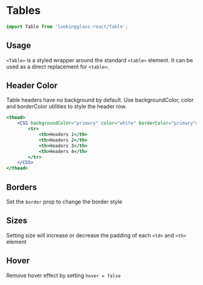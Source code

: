 
<Meta title="Components/Table" component={Table} argTypes={stories.argTypes} />

# Tables

<Description of={Table} />

```js
import Table from 'lookingglass-react/Table';
```

<Canvas>
    <Story story={stories.AllProps} name="All Props" />
</Canvas>

<ArgsTable story="All Props" />

## Usage

`<Table>` is a styled wrapper around the standard `<table>` element.
It can be used as a direct replacement for `<table>`.

## Header Color

Table headers have no background by default.
Use backgroundColor, color and borderColor utilities to style the header row.

```jsx
<thead>
    <CSS backgroundColor="primary" color="white" borderColor="primary">
        <tr>
            <th>Headers 1</th>
            <th>Headers 2</th>
            <th>Headers 3</th>
            <th>Headers 4</th>
        </tr>
    </CSS>
</thead>
```

<Canvas>
    <Story story={stories.HeadingColor} />
</Canvas>

## Borders

Set the `border` prop to change the border style

<Canvas>
    <Story story={stories.Borders} />
</Canvas>

## Sizes

Setting size will increase or decrease the padding of each `<td>` and `<th>` element

<Canvas>
    <Story story={stories.Sizes} />
</Canvas>

## Hover

Remove hover effect by setting `hover = false`

<Canvas>
    <Story story={stories.Hover} />
</Canvas>

